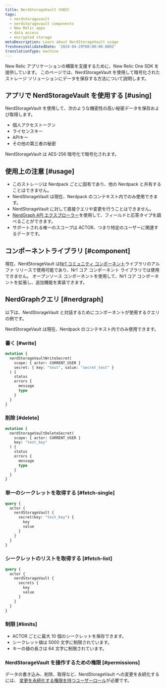 ```yaml
---
title: NerdStorageVault の紹介
tags:
  - nerdstoragevault
  - nerdstoragevault components
  - New Relic apps
  - data access
  - encrypted storage
metaDescription: Learn about NerdStorageVault usage
freshnessValidatedDate: '2024-04-29T00:00:00.000Z'
translationType: machine
---
```


New Relic アプリケーションの構築を支援するために、New Relic One SDK を提供しています。 このページでは、NerdStorageVault を使用して暗号化されたストレージ ソリューションにデータを保存する方法について説明します。

## アプリで NerdStorageVault を使用する [#using]

NerdStorageVault を使用して、次のような機密性の高い秘密データを保存および取得します。

* 個人アクセストークン
* ライセンスキー
* APIキー
* その他の第三者の秘密

<Callout variant="tip">
  NerdStorageVault は AES-256 暗号化で暗号化されます。
</Callout>

## 使用上の注意 [#usage]

* このストレージは Nerdpack ごとに固有であり、他の Nerdpack と共有することはできません。
* NerdStorageVault は現在、Nerdpack のコンテキスト内でのみ使用できます。
* NerdStorageVault に対して直接クエリや変更を行うことはできません。
* [NerdGraph API エクスプローラー](https://api.newrelic.com/graphiql)を使用して、フィールドと応答タイプを調べることができます。
* サポートされる唯一のスコープは ACTOR、つまり特定のユーザーに関連するデータです。

## コンポーネントライブラリ [#component]

現在、NerdStorageVault は[Nr1 コミュニティ コンポーネント](https://www.npmjs.com/package/@newrelic/nr1-community/v/1.3.0-alpha.5)ライブラリのアルファ リリースで使用可能であり、Nr1 コア コンポーネント ライブラリでは使用できません。 オープンソース コンポーネントを使用して、Nr1 コア コンポーネントを拡張し、追加機能を実装できます。

## NerdGraphクエリ [#nerdgraph]

以下は、NerdStorageVault と対話するためにコンポーネントが使用するクエリの例です。

<Callout variant="tip">
  NerdStorageVault は現在、Nerdpack のコンテキスト内でのみ使用できます。
</Callout>

### 書く [#write]

```graphql
mutation {
  nerdStorageVaultWriteSecret(
    scope: { actor: CURRENT_USER }
    secret: { key: "test", value: "secret_test" }
  ) {
    status
    errors {
      message
      type
    }
  }
}
```

### 削除 [#delete]

```graphql
mutation {
  nerdStorageVaultDeleteSecret(
    scope: { actor: CURRENT_USER }
    key: "test_key"
  ) {
    status
    errors {
      message
      type
    }
  }
}
```

### 単一のシークレットを取得する [#fetch-single]

```graphql
query {
  actor {
    nerdStorageVault {
      secret(key: "test_key") {
        key
        value
      }
    }
  }
}
```

### シークレットのリストを取得する [#fetch-list]

```graphql
query {
  actor {
    nerdStorageVault {
      secrets {
        key
        value
      }
    }
  }
}
```

### 制限 [#limits]

* ACTOR ごとに最大 10 個のシークレットを保存できます。
* シークレット値は 5000 文字に制限されています。
* キーの値の長さは 64 文字に制限されています。

### NerdStorageVault を操作するための権限 [#permissions]

データの書き込み、削除、取得など、NerdStorageVault への変更を永続化するには、 [変更を永続化する権限を持つユーザーロール](/docs/accounts/original-accounts-billing/original-users-roles/users-roles-original-user-model)が必要です。